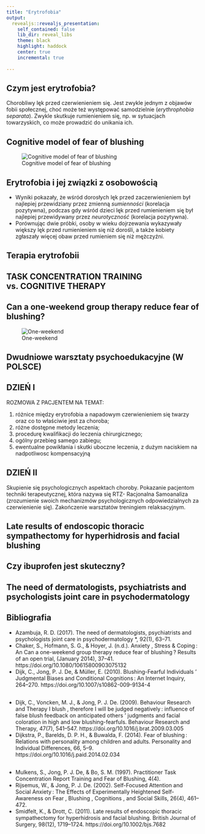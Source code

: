 ---
title: "Erytrofobia"
output: 
  revealjs::revealjs_presentation:
    self_contained: false
    lib_dir: reveal_libs
    theme: black
    highlight: haddock
    center: true
    incremental: true
    
---


## Czym jest erytrofobia?

Chorobliwy lęk przed czerwienieniem się. Jest zwykle jednym z objawów fobii społecznej, choć może też występować samodzielnie (_erythrophobia separata_). Zwykle skutkuje rumienieniem się, np. w sytuacjach towarzyskich, co może prowadzić do unikania ich.

## Cognitive model of fear of blushing 

![Cognitive model of fear of blushing ](CMOFOB.png)


## Erytrofobia i jej związki z osobowością 

* Wyniki pokazały, że wśród dorosłych lęk  przed zaczerwienieniem był najlepiej przewidziany przez zmienną *sumienności* (korelacja pozytywna), podczas gdy wśród dzieci lęk przed rumienieniem się był najlepiej przewidywany przez *neurotyczność* (korelacja pozytywna). 
* Porównując dwie próbki, osoby w wieku dojrzewania wykazywały większy lęk przed rumienieniem się niż dorośli, a także kobiety zgłaszały więcej obaw przed rumieniem się niż mężczyźni.

## Terapia erytrofobii

## TASK CONCENTRATION TRAINING vs. COGNITIVE THERAPY

## Can a one-weekend group therapy reduce fear of blushing?

![One-weekend](one_weekend.png)

## Dwudniowe warsztaty psychoedukacyjne (W POLSCE)

## DZIEŃ I

ROZMOWA Z PACJENTEM NA TEMAT:

1. różnice między erytrofobia a napadowym czerwienieniem się twarzy oraz co to właściwie jest za choroba;
2. różne dostępne metody leczenia;
3. procedurę kwalifikacji do leczenia chirurgicznego;
4. ogólny przebieg samego zabiegu;
5. ewentualne powikłania i skutki uboczne leczenia, z dużym naciskiem na nadpotliwosc kompensacyjną

## DZIEŃ II

Skupienie się psychologicznych aspektach choroby. Pokazanie pacjentom techniki terapeutycznej, która nazywa się RTZ- Racjonalna Samoanaliza (zrozumienie swoich mechanizmów psychologicznych odpowiedzialnych za czerwienienie się). Zakończenie warsztatów treningiem relaksacyjnym. 

## Late results of endoscopic thoracic sympathectomy for hyperhidrosis and facial blushing

## Czy ibuprofen jest skuteczny? 




## The need of dermatologists, psychiatrists and psychologists joint care in psychodermatology

## Bibliografia

* Azambuja, R. D. (2017). The need of dermatologists, psychiatrists and psychologists joint care in psychodermatology *, 92(1), 63–71.
* Chaker, S., Hofmann, S. G., & Hoyer, J. (n.d.). Anxiety , Stress & Coping : An Can a one-weekend group therapy reduce fear of blushing ? Results of an open trial, (January 2014), 37–41. https://doi.org/10.1080/10615800903075132
* Dijk, C., Jong, P. J. De, & Müller, E. (2010). Blushing-Fearful Individuals ’ Judgmental Biases and Conditional Cognitions : An Internet Inquiry, 264–270. https://doi.org/10.1007/s10862-009-9134-4


##

* Dijk, C., Voncken, M. J., & Jong, P. J. De. (2009). Behaviour Research and Therapy I blush , therefore I will be judged negatively : influence of false blush feedback on anticipated others ’ judgments and facial coloration in high and low blushing-fearfuls. Behaviour Research and Therapy, 47(7), 541–547. https://doi.org/10.1016/j.brat.2009.03.005
* Dijkstra, P., Barelds, D. P. H., & Buwalda, F. (2014). Fear of blushing : Relations with personality among children and adults. Personality and Individual Differences, 66, 5–9. https://doi.org/10.1016/j.paid.2014.02.034

## 

* Mulkens, S., Jong, P. J. De, & Bo, S. M. (1997). Practitioner Task Concentration Report Training and Fear of Blushing, 4(4).
* Rijsemus, W., & Jong, P. J. De. (2002). Self-Focused Attention and Social Anxiety : The Effects of Experimentally Heightened Self-Awareness on Fear , Blushing , Cognitions , and Social Skills, 26(4), 461–472.
* Smidfelt, K., & Drott, C. (2011). Late results of endoscopic thoracic sympathectomy for hyperhidrosis and facial blushing. British Journal of Surgery, 98(12), 1719–1724. https://doi.org/10.1002/bjs.7682